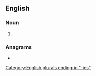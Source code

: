==English==

===Noun===
{{head|en|noun plural form}}

# {{plural of|minority|lang=en}}

===Anagrams===
* {{l|en|minoritise}}

[[Category:English plurals ending in "-ies"]]
